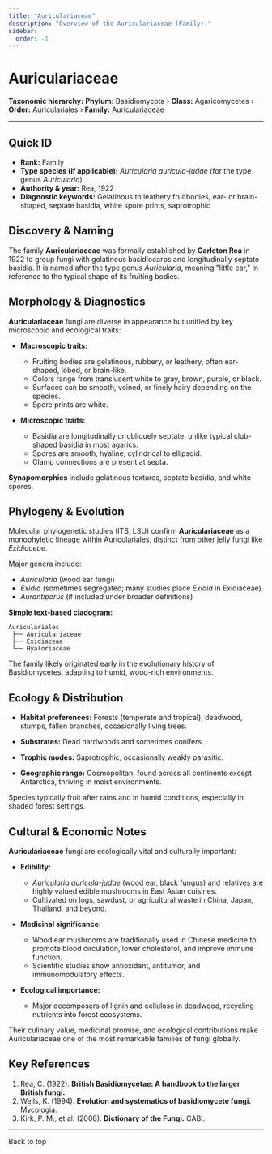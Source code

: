 ```yaml
---
title: "Auriculariaceae"
description: "Overview of the Auriculariaceae (Family)."
sidebar:
  order: -1
---
```



# Auriculariaceae <Badge variant="note" text="Family" />

**Taxonomic hierarchy:** **Phylum:** Basidiomycota › **Class:** Agaricomycetes › **Order:** Auriculariales › **Family:** Auriculariaceae

---

## Quick ID
* **Rank:** Family  
* **Type species (if applicable):** _Auricularia auricula-judae_ (for the type genus _Auricularia_)  
* **Authority & year:** Rea, 1922  
* **Diagnostic keywords:** Gelatinous to leathery fruitbodies, ear- or brain-shaped, septate basidia, white spore prints, saprotrophic  

## Discovery & Naming
The family **Auriculariaceae** was formally established by **Carleton Rea** in 1922 to group fungi with gelatinous basidiocarps and longitudinally septate basidia. It is named after the type genus _Auricularia_, meaning "little ear," in reference to the typical shape of its fruiting bodies.

## Morphology & Diagnostics
**Auriculariaceae** fungi are diverse in appearance but unified by key microscopic and ecological traits:

- **Macroscopic traits:**
  - Fruiting bodies are gelatinous, rubbery, or leathery, often ear-shaped, lobed, or brain-like.
  - Colors range from translucent white to gray, brown, purple, or black.
  - Surfaces can be smooth, veined, or finely hairy depending on the species.
  - Spore prints are white.

- **Microscopic traits:**
  - Basidia are longitudinally or obliquely septate, unlike typical club-shaped basidia in most agarics.
  - Spores are smooth, hyaline, cylindrical to ellipsoid.
  - Clamp connections are present at septa.

**Synapomorphies** include gelatinous textures, septate basidia, and white spores.

## Phylogeny & Evolution
Molecular phylogenetic studies (ITS, LSU) confirm **Auriculariaceae** as a monophyletic lineage within Auriculariales, distinct from other jelly fungi like _Exidiaceae_.

Major genera include:

- _Auricularia_ (wood ear fungi)
- _Exidia_ (sometimes segregated; many studies place _Exidia_ in Exidiaceae)
- _Aurantiporus_ (if included under broader definitions)

**Simple text-based cladogram:**
```
Auriculariales
 ├── Auriculariaceae
 ├── Exidiaceae
 └── Hyaloriaceae
```
The family likely originated early in the evolutionary history of Basidiomycetes, adapting to humid, wood-rich environments.

## Ecology & Distribution
- **Habitat preferences:** Forests (temperate and tropical), deadwood, stumps, fallen branches, occasionally living trees.
- **Substrates:** Dead hardwoods and sometimes conifers.
- **Trophic modes:** Saprotrophic; occasionally weakly parasitic.

- **Geographic range:** Cosmopolitan; found across all continents except Antarctica, thriving in moist environments.

Species typically fruit after rains and in humid conditions, especially in shaded forest settings.

## Cultural & Economic Notes
**Auriculariaceae** fungi are ecologically vital and culturally important:

- **Edibility:**
  - _Auricularia auricula-judae_ (wood ear, black fungus) and relatives are highly valued edible mushrooms in East Asian cuisines.
  - Cultivated on logs, sawdust, or agricultural waste in China, Japan, Thailand, and beyond.

- **Medicinal significance:**
  - Wood ear mushrooms are traditionally used in Chinese medicine to promote blood circulation, lower cholesterol, and improve immune function.
  - Scientific studies show antioxidant, antitumor, and immunomodulatory effects.

- **Ecological importance:**
  - Major decomposers of lignin and cellulose in deadwood, recycling nutrients into forest ecosystems.

Their culinary value, medicinal promise, and ecological contributions make Auriculariaceae one of the most remarkable families of fungi globally.

## Key References
1. Rea, C. (1922). **British Basidiomycetae: A handbook to the larger British fungi.**  
2. Wells, K. (1994). **Evolution and systematics of basidiomycete fungi.** Mycologia.  
3. Kirk, P. M., et al. (2008). **Dictionary of the Fungi.** CABI.  

---

<LinkButton href="#top" variant="minimal" icon="arrow-up">
  Back to top
</LinkButton>
